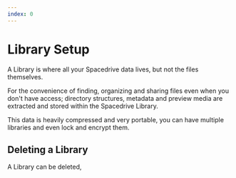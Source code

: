 ```yaml
---
index: 0
---
```


# Library Setup

A Library is where all your Spacedrive data lives, but not the files themselves.

For the convenience of finding, organizing and sharing files even when you don't have access; directory structures, metadata and preview media are extracted and stored within the Spacedrive Library.

This data is heavily compressed and very portable, you can have multiple libraries and even lock and encrypt them.

## Deleting a Library

A Library can be deleted,
